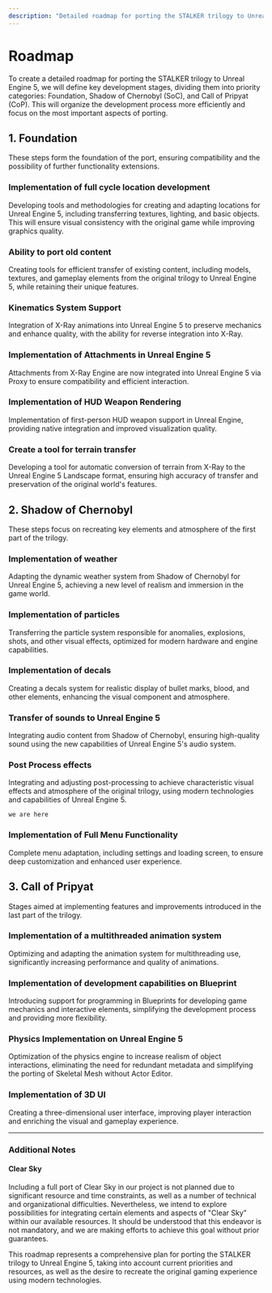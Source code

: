 ```yaml
---
description: "Detailed roadmap for porting the STALKER trilogy to Unreal Engine 5, including key development stages and game elements integration."
---
```



# Roadmap

To create a detailed roadmap for porting the STALKER trilogy to Unreal Engine 5, we will define key development stages, dividing them into priority categories: Foundation, Shadow of Chernobyl (SoC), and Call of Pripyat (CoP). This will organize the development process more efficiently and focus on the most important aspects of porting.

## 1. Foundation

These steps form the foundation of the port, ensuring compatibility and the possibility of further functionality extensions.

<Steps>

### Implementation of full cycle location development

Developing tools and methodologies for creating and adapting locations for Unreal Engine 5, including transferring textures, lighting, and basic objects. This will ensure visual consistency with the original game while improving graphics quality.

### Ability to port old content

Creating tools for efficient transfer of existing content, including models, textures, and gameplay elements from the original trilogy to Unreal Engine 5, while retaining their unique features.

### Kinematics System Support

Integration of X-Ray animations into Unreal Engine 5 to preserve mechanics and enhance quality, with the ability for reverse integration into X-Ray.

### Implementation of Attachments in Unreal Engine 5

Attachments from X-Ray Engine are now integrated into Unreal Engine 5 via Proxy to ensure compatibility and efficient interaction.

### Implementation of HUD Weapon Rendering

Implementation of first-person HUD weapon support in Unreal Engine, providing native integration and improved visualization quality.

### Create a tool for terrain transfer

Developing a tool for automatic conversion of terrain from X-Ray to the Unreal Engine 5 Landscape format, ensuring high accuracy of transfer and preservation of the original world's features.

</Steps>

## 2. Shadow of Chernobyl

These steps focus on recreating key elements and atmosphere of the first part of the trilogy.

<Steps>

### Implementation of weather

Adapting the dynamic weather system from Shadow of Chernobyl for Unreal Engine 5, achieving a new level of realism and immersion in the game world.

### Implementation of particles

Transferring the particle system responsible for anomalies, explosions, shots, and other visual effects, optimized for modern hardware and engine capabilities.

### Implementation of decals

Creating a decals system for realistic display of bullet marks, blood, and other elements, enhancing the visual component and atmosphere.

### Transfer of sounds to Unreal Engine 5

Integrating audio content from Shadow of Chernobyl, ensuring high-quality sound using the new capabilities of Unreal Engine 5's audio system.

### Post Process effects

Integrating and adjusting post-processing to achieve characteristic visual effects and atmosphere of the original trilogy, using modern technologies and capabilities of Unreal Engine 5.

`we are here`

### Implementation of Full Menu Functionality

Complete menu adaptation, including settings and loading screen, to ensure deep customization and enhanced user experience.

</Steps>

## 3. Call of Pripyat

Stages aimed at implementing features and improvements introduced in the last part of the trilogy.

<Steps>

### Implementation of a multithreaded animation system

Optimizing and adapting the animation system for multithreading use, significantly increasing performance and quality of animations.

### Implementation of development capabilities on Blueprint

Introducing support for programming in Blueprints for developing game mechanics and interactive elements, simplifying the development process and providing more flexibility.

### Physics Implementation on Unreal Engine 5

Optimization of the physics engine to increase realism of object interactions, eliminating the need for redundant metadata and simplifying the porting of Skeletal Mesh without Actor Editor.

### Implementation of 3D UI

Creating a three-dimensional user interface, improving player interaction and enriching the visual and gameplay experience.

</Steps>

---

### Additional Notes

#### Clear Sky

Including a full port of Clear Sky in our project is not planned due to significant resource and time constraints, as well as a number of technical and organizational difficulties. Nevertheless, we intend to explore possibilities for integrating certain elements and aspects of "Clear Sky" within our available resources. It should be understood that this endeavor is not mandatory, and we are making efforts to achieve this goal without prior guarantees.

This roadmap represents a comprehensive plan for porting the STALKER trilogy to Unreal Engine 5, taking into account current priorities and resources, as well as the desire to recreate the original gaming experience using modern technologies.
